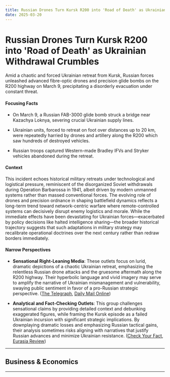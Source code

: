 ```yaml
---
title: Russian Drones Turn Kursk R200 into 'Road of Death' as Ukrainian Withdrawal Crumbles
date: 2025-03-20
---
```


# Russian Drones Turn Kursk R200 into 'Road of Death' as Ukrainian Withdrawal Crumbles

Amid a chaotic and forced Ukrainian retreat from Kursk, Russian forces unleashed advanced fibre-optic drones and precision glide bombs on the R200 highway on March 9, precipitating a disorderly evacuation under constant threat.

#### Focusing Facts

- On March 9, a Russian FAB-3000 glide bomb struck a bridge near Kazachya Loknya, severing crucial Ukrainian supply lines.

- Ukrainian units, forced to retreat on foot over distances up to 20 km, were repeatedly harried by drones and artillery along the R200 which saw hundreds of destroyed vehicles.

- Russian troops captured Western-made Bradley IFVs and Stryker vehicles abandoned during the retreat.

#### Context

This incident echoes historical military retreats under technological and logistical pressure, reminiscent of the disorganized Soviet withdrawals during Operation Barbarossa in 1941, albeit driven by modern unmanned systems rather than massed conventional forces. The evolving role of drones and precision ordnance in shaping battlefield dynamics reflects a long-term trend toward network-centric warfare where remote-controlled systems can decisively disrupt enemy logistics and morale. While the immediate effects have been devastating for Ukrainian forces—exacerbated by policy decisions like halted intelligence sharing—the broader historical trajectory suggests that such adaptations in military strategy may recalibrate operational doctrines over the next century rather than redraw borders immediately.

#### Narrow Perspectives

- **Sensational Right-Leaning Media**: These outlets focus on lurid, dramatic depictions of a chaotic Ukrainian retreat, emphasizing the relentless Russian drone attacks and the gruesome aftermath along the R200 highway. Their hyperbolic language and vivid imagery may serve to amplify the narrative of Ukrainian mismanagement and vulnerability, swaying public sentiment in favor of a pro-Russian strategic perspective. ([The Telegraph](https://www.telegraph.co.uk/world-news/2025/03/17/how-ukrainians-fleeing-kursk-were-hunted-on-road-of-death/), [Daily Mail Online](https://www.dailymail.co.uk/news/article-14508959/Moment-tiny-Russian-drone-hurtles-Ukrainian-military-vehicles-road-death-leaving-trail-charred-vehicles-soldiers-bodies.html))

- **Analytical and Fact-Checking Outlets**: This group challenges sensational claims by providing detailed context and debunking exaggerated figures, while framing the Kursk episode as a failed Ukrainian incursion with significant strategic implications. By downplaying dramatic losses and emphasizing Russian tactical gains, their analysis sometimes risks aligning with narratives that justify Russian advances and minimize Ukrainian resistance. ([Check Your Fact](https://checkyourfact.com/2025/03/19/fact-check-outlet-report-ukrainian-troops-died-kursk/), [Eurasia Review](https://www.eurasiareview.com/19032025-ukraine-campaign-ends-in-russias-kursk-region-oped/))

---

## Business & Economics

---
